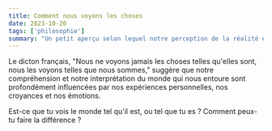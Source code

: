 ```yaml
---
title: Comment nous voyons les choses
date: 2023-10-20
tags: ['philosophie']
summary: "Un petit aperçu selon lequel notre perception de la réalité est davantage façonnée par nos états internes et nos préjugés que par la nature objective des choses."
---
```


Le dicton français, "Nous ne voyons jamais les choses telles qu'elles sont, nous les voyons telles que nous sommes," 
suggère que notre compréhension et notre interprétation du monde qui nous entoure sont profondément influencées par nos 
expériences personnelles, nos croyances et nos émotions.

Est-ce que tu vois le monde tel qu'il est, ou tel que tu es ? Comment peux-tu faire la différence ?
